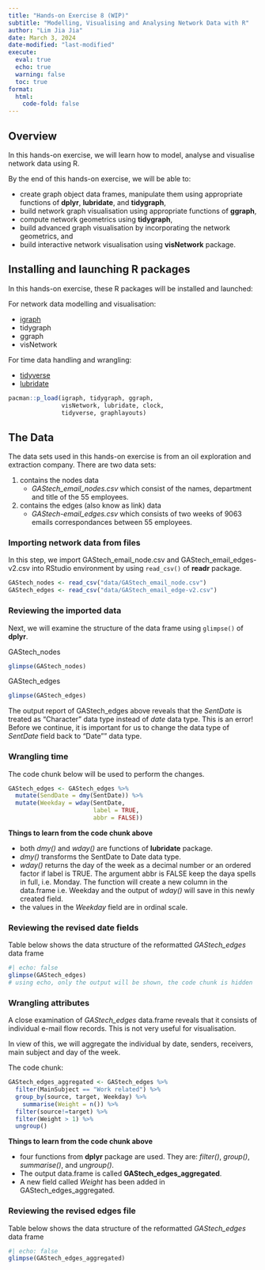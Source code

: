 ```yaml
---
title: "Hands-on Exercise 8 (WIP)"
subtitle: "Modelling, Visualising and Analysing Network Data with R"
author: "Lim Jia Jia"
date: March 3, 2024
date-modified: "last-modified"
execute: 
  eval: true
  echo: true
  warning: false
  toc: true
format: 
  html:
    code-fold: false
---
```


## Overview

In this hands-on exercise, we will learn how to model, analyse and visualise network data using R.

By the end of this hands-on exercise, we will be able to:

-   create graph object data frames, manipulate them using appropriate functions of **dplyr**, **lubridate**, and **tidygraph**,
-   build network graph visualisation using appropriate functions of **ggraph**,
-   compute network geometrics using **tidygraph**,
-   build advanced graph visualisation by incorporating the network geometrics, and
-   build interactive network visualisation using **visNetwork** package.

## Installing and launching R packages

In this hands-on exercise, these R packages will be installed and launched:

For network data modelling and visualisation:

-   [igraph](https://cran.r-project.org/web/packages/igraph/vignettes/igraph.html)
-   tidygraph
-   ggraph
-   visNetwork

For time data handling and wrangling:

-   [tidyverse](https://tidyverse.tidyverse.org/)
-   [lubridate](https://lubridate.tidyverse.org/)

```r
pacman::p_load(igraph, tidygraph, ggraph, 
               visNetwork, lubridate, clock,
               tidyverse, graphlayouts)
```

## The Data

The data sets used in this hands-on exercise is from an oil exploration and extraction company. There are two data sets:

1.  contains the nodes data
    -   *GAStech_email_nodes.csv* which consist of the names, department and title of the 55 employees.
2.  contains the edges (also know as link) data
    -   *GAStech-email_edges.csv* which consists of two weeks of 9063 emails correspondances between 55 employees.

### Importing network data from files

In this step, we import GAStech_email_node.csv and GAStech_email_edges-v2.csv into RStudio environment by using `read_csv()` of **readr** package.

```r
GAStech_nodes <- read_csv("data/GAStech_email_node.csv")
GAStech_edges <- read_csv("data/GAStech_email_edge-v2.csv")
```

### Reviewing the imported data

Next, we will examine the structure of the data frame using `glimpse()` of **dplyr**.

GAStech_nodes 
```r
glimpse(GAStech_nodes)
```
GAStech_edges
```r
glimpse(GAStech_edges)
```

::: callout-warning
The output report of GAStech_edges above reveals that the *SentDate* is treated as "Character" data type instead of *date* data type. This is an error! Before we continue, it is important for us to change the data type of *SentDate* field back to "Date"" data type.
:::

### Wrangling time

The code chunk below will be used to perform the changes.

```r
GAStech_edges <- GAStech_edges %>%
  mutate(SendDate = dmy(SentDate)) %>%
  mutate(Weekday = wday(SentDate,
                        label = TRUE,
                        abbr = FALSE))
```

::: {.codebox .code data-latex="code"}
**Things to learn from the code chunk above**

-   both *dmy()* and *wday()* are functions of **lubridate** package.  
-   *dmy()* transforms the SentDate to Date data type.  
-   *wday()* returns the day of the week as a decimal number or an ordered factor if label is TRUE. The argument abbr is FALSE keep the daya spells in full, i.e. Monday. The function will create a new column in the data.frame i.e. Weekday and the output of *wday()* will save in this newly created field.  
- the values in the *Weekday* field are in ordinal scale.
:::

### Reviewing the revised date fields

Table below shows the data structure of the reformatted *GAStech_edges* data frame

```r
#| echo: false
glimpse(GAStech_edges)
# using echo, only the output will be shown, the code chunk is hidden
```

### Wrangling attributes

A close examination of *GAStech_edges* data.frame reveals that it consists of individual e-mail flow records. This is not very useful for visualisation.

In view of this, we will aggregate the individual by date, senders, receivers, main subject and day of the week.

The code chunk:

```r
GAStech_edges_aggregated <- GAStech_edges %>%
  filter(MainSubject == "Work related") %>%
  group_by(source, target, Weekday) %>%
    summarise(Weight = n()) %>%
  filter(source!=target) %>%
  filter(Weight > 1) %>%
  ungroup()
```

::: {.codebox .code data-latex="code"}
**Things to learn from the code chunk above**

-   four functions from **dplyr** package are used. They are: *filter()*, *group()*, *summarise()*, and *ungroup()*.
-   The output data.frame is called **GAStech_edges_aggregated**.
-   A new field called *Weight* has been added in GAStech_edges_aggregated.
:::

### Reviewing the revised edges file

Table below shows the data structure of the reformatted *GAStech_edges* data frame

```r
#| echo: false
glimpse(GAStech_edges_aggregated)
```
